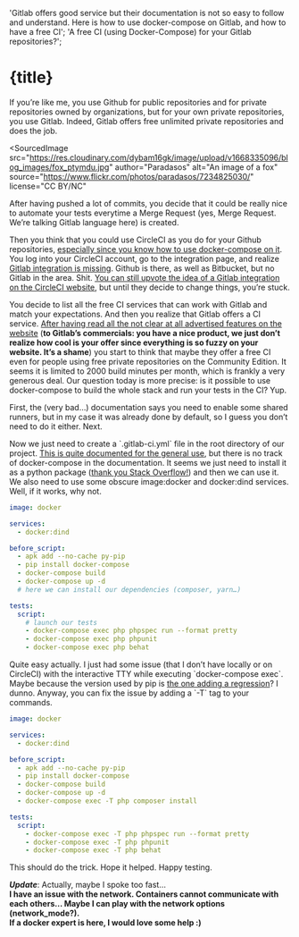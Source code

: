 
  'Gitlab offers good service but their documentation is not so easy to follow and understand. Here is how to use docker-compose on Gitlab, and how to have a free CI';
  'A free CI (using Docker-Compose) for your Gitlab repositories?';

<ArticleLayout title={title} description={description} publishedAt={publishedAt}>

# {title}

If you’re like me, you use Github for public repositories and for private repositories owned by organizations, but for your own private repositories, you use Gitlab. Indeed, Gitlab offers free unlimited private repositories and does the job.

<SourcedImage
  src="https://res.cloudinary.com/dybam16gk/image/upload/v1668335096/blog_images/fox_ptymdu.jpg"
  author="Paradasos"
  alt="An image of a fox"
  source="https://www.flickr.com/photos/paradasos/7234825030/"
  license="CC BY/NC"
></SourcedImage>

After having pushed a lot of commits, you decide that it could be really nice to automate your tests everytime a Merge Request (yes, Merge Request. We’re talking Gitlab language here) is created.

Then you think that you could use CircleCI as you do for your Github repositories, [especially since you know how to use docker-compose on it](https://medium.com/@einenlum/testing-your-app-with-docker-compose-on-circleci-ffd4cc8e2cfa). You log into your CircleCI account, go to the integration page, and realize [Gitlab integration is missing](https://circleci.com/integrations/). Github is there, as well as Bitbucket, but no Gitlab in the area. Shit. [You can still upvote the idea of a Gitlab integration on the CircleCI website](https://circleci.com/ideas/?idea=CCI-I-248), but until they decide to change things, you’re stuck.

You decide to list all the free CI services that can work with Gitlab and match your expectations. And then you realize that Gitlab offers a CI service. [After having read all the not clear at all advertised features on the website](https://about.gitlab.com/features/gitlab-ci-cd/) (**to Gitlab’s commercials: you have a nice product, we just don’t realize how cool is your offer since everything is so fuzzy on your website. It’s a shame**) you start to think that maybe they offer a free CI even for people using free private repositories on the Community Edition. It seems it is limited to 2000 build minutes per month, which is frankly a very generous deal. Our question today is more precise: is it possible to use docker-compose to build the whole stack and run your tests in the CI? Yup.

First, the (very bad…) documentation says you need to enable some shared runners, but in my case it was already done by default, so I guess you don’t need to do it either. Next.

Now we just need to create a \`.gitlab-ci.yml\` file in the root directory of our project. [This is quite documented for the general use](https://docs.gitlab.com/ce/ci/yaml/), but there is no track of docker-compose in the documentation. It seems we just need to install it as a python package ([thank you Stack Overflow!](https://stackoverflow.com/a/42697808/3524372)) and then we can use it. We also need to use some obscure image:docker and docker:dind services. Well, if it works, why not.

```yaml
image: docker

services:
  - docker:dind

before_script:
  - apk add --no-cache py-pip
  - pip install docker-compose
  - docker-compose build
  - docker-compose up -d
  # here we can install our dependencies (composer, yarn…)

tests:
  script:
    # launch our tests
    - docker-compose exec php phpspec run --format pretty
    - docker-compose exec php phpunit
    - docker-compose exec php behat
```

Quite easy actually. I just had some issue (that I don’t have locally or on CircleCI) with the interactive TTY while executing \`docker-compose exec\`. Maybe because the version used by pip is [the one adding a regression](https://github.com/docker/compose/issues/5696#issue-299103105)? I dunno. Anyway, you can fix the issue by adding a \`-T\` tag to your commands.

```yaml
image: docker

services:
  - docker:dind

before_script:
  - apk add --no-cache py-pip
  - pip install docker-compose
  - docker-compose build
  - docker-compose up -d
  - docker-compose exec -T php composer install

tests:
  script:
    - docker-compose exec -T php phpspec run --format pretty
    - docker-compose exec -T php phpunit
    - docker-compose exec -T php behat
```

This should do the trick. Hope it helped. Happy testing.

**_Update_**: Actually, maybe I spoke too fast…  
**I have an issue with the network. Containers cannot communicate with each others… Maybe I can play with the network options (network_mode?).  
If a docker expert is here, I would love some help :)**

</ArticleLayout>
